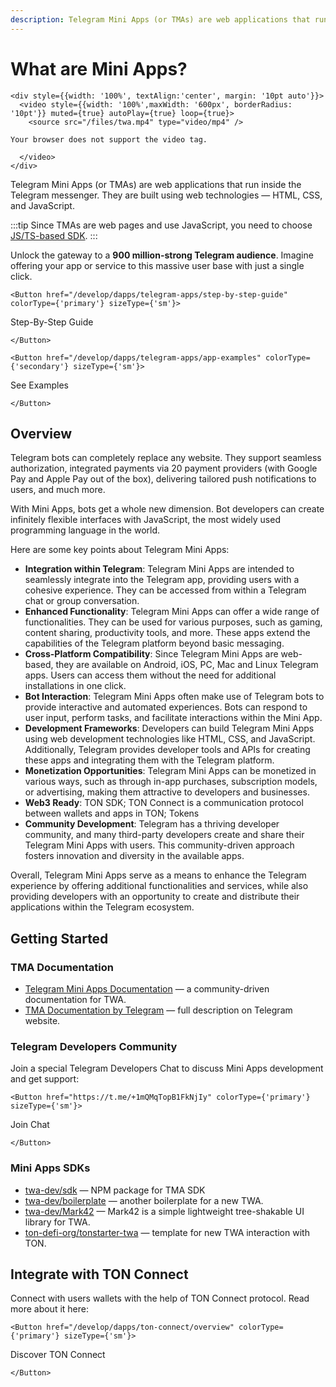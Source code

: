 ```yaml
---
description: Telegram Mini Apps (or TMAs) are web applications that run inside the Telegram messenger. They are built using web technologies — HTML, CSS, and JavaScript.
---
```



# What are Mini Apps?

```mdx-code-block
<div style={{width: '100%', textAlign:'center', margin: '10pt auto'}}>
  <video style={{width: '100%',maxWidth: '600px', borderRadius: '10pt'}} muted={true} autoPlay={true} loop={true}>
    <source src="/files/twa.mp4" type="video/mp4" />
```

```
Your browser does not support the video tag.
```

```mdx-code-block
  </video>
</div>
```

Telegram Mini Apps (or TMAs) are web applications that run inside the Telegram messenger. They are built using web technologies — HTML, CSS, and JavaScript.

:::tip
Since TMAs are web pages and use JavaScript, you need to choose [JS/TS-based SDK](/develop/dapps/apis/sdk#typescript--javascript).
:::

Unlock the gateway to a **900 million-strong Telegram audience**. Imagine offering your app or service to this massive user base with just a single click.

```mdx-code-block
<Button href="/develop/dapps/telegram-apps/step-by-step-guide" colorType={'primary'} sizeType={'sm'}>
```

Step-By-Step Guide

```mdx-code-block
</Button>
```

```mdx-code-block
<Button href="/develop/dapps/telegram-apps/app-examples" colorType={'secondary'} sizeType={'sm'}>
```

See Examples

```mdx-code-block
</Button>
```

## Overview

Telegram bots can completely replace any website. They support seamless authorization, integrated payments via 20 payment providers (with Google Pay and Apple Pay out of the box), delivering tailored push notifications to users, and much more.

With Mini Apps, bots get a whole new dimension. Bot developers can create infinitely flexible interfaces with JavaScript, the most widely used programming language in the world.

Here are some key points about Telegram Mini Apps:

- **Integration within Telegram**: Telegram Mini Apps are intended to seamlessly integrate into the Telegram app, providing users with a cohesive experience. They can be accessed from within a Telegram chat or group conversation.
- **Enhanced Functionality**: Telegram Mini Apps can offer a wide range of functionalities. They can be used for various purposes, such as gaming, content sharing, productivity tools, and more. These apps extend the capabilities of the Telegram platform beyond basic messaging.
- **Cross-Platform Compatibility**: Since Telegram Mini Apps are web-based, they are available on Android, iOS, PC, Mac and Linux Telegram apps. Users can access them without the need for additional installations in one click.
- **Bot Interaction**: Telegram Mini Apps often make use of Telegram bots to provide interactive and automated experiences. Bots can respond to user input, perform tasks, and facilitate interactions within the Mini App.
- **Development Frameworks**: Developers can build Telegram Mini Apps using web development technologies like HTML, CSS, and JavaScript. Additionally, Telegram provides developer tools and APIs for creating these apps and integrating them with the Telegram platform.
- **Monetization Opportunities**: Telegram Mini Apps can be monetized in various ways, such as through in-app purchases, subscription models, or advertising, making them attractive to developers and businesses.
- **Web3 Ready**: TON SDK; TON Connect is a communication protocol between wallets and apps in TON; Tokens
- **Community Development**: Telegram has a thriving developer community, and many third-party developers create and share their Telegram Mini Apps with users. This community-driven approach fosters innovation and diversity in the available apps.

Overall, Telegram Mini Apps serve as a means to enhance the Telegram experience by offering additional functionalities and services, while also providing developers with an opportunity to create and distribute their applications within the Telegram ecosystem.

## Getting Started

### TMA Documentation

- [Telegram Mini Apps Documentation](https://docs.telegram-mini-apps.com) — a community-driven documentation for TWA.
- [TMA Documentation by Telegram](https://core.telegram.org/bots/webapps) — full description on Telegram website.

### Telegram Developers Community

Join a special Telegram Developers Chat to discuss Mini Apps development and get support:

```mdx-code-block
<Button href="https://t.me/+1mQMqTopB1FkNjIy" colorType={'primary'} sizeType={'sm'}>
```

Join Chat

```mdx-code-block
</Button>
```

### Mini Apps SDKs

- [twa-dev/sdk](https://github.com/twa-dev/sdk) — NPM package for TMA SDK
- [twa-dev/boilerplate](https://github.com/twa-dev/Boilerplate) — another boilerplate for a new TWA.
- [twa-dev/Mark42](https://github.com/twa-dev/Mark42) — Mark42 is a simple lightweight tree-shakable UI library for TWA.
- [ton-defi-org/tonstarter-twa](https://github.com/ton-defi-org/tonstarter-twa) — template for new TWA interaction with TON.

## Integrate with TON Connect

Connect with users wallets with the help of TON Connect protocol. Read more about it here:

```mdx-code-block
<Button href="/develop/dapps/ton-connect/overview" colorType={'primary'} sizeType={'sm'}>
```

Discover TON Connect

```mdx-code-block
</Button>
```
